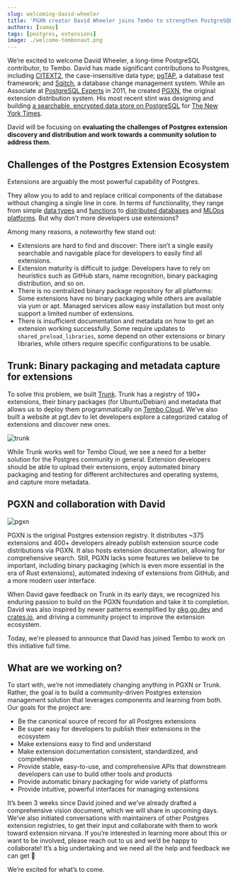 ```yaml
---
slug: welcoming-david-wheeler
title: 'PGXN creator David Wheeler joins Tembo to strengthen PostgreSQL extension ecosystem'
authors: [samay]
tags: [postgres, extensions]
image: ./welcome-tembonaut.png
---
```


We’re excited to welcome David Wheeler, a long-time PostgreSQL contributor, to Tembo. David has made significant contributions to Postgres, including [CITEXT2](https://www.postgresql.org/docs/current/citext.html), the case-insensitive data type; [pgTAP](https://pgtap.org/), a database test framework; and [Sqitch](https://sqitch.org/), a database change management system. While an Associate at [PostgreSQL Experts](https://pgexperts.com/) in 2011, he created [PGXN](https://pgxn.org/), the original extension distribution system. His most recent stint was designing and building [a searchable, encrypted data store on PostgreSQL](https://justatheory.com/2023/10/cipherdoc/) for [The New York Times](https://nytimes.com/).

David will be focusing on **evaluating the challenges of Postgres extension discovery and distribution and work towards a community solution to address them**.

## Challenges of the Postgres Extension Ecosystem

Extensions are arguably the most powerful capability of Postgres.

<Tweet id="1734877766334456052" client:load />

They allow you to add to and replace critical components of the database without changing a single line in core. In terms of functionality, they range from simple [data types](https://pgxn.org/dist/semver/doc/semver.html) and [functions](https://www.postgresql.org/docs/current/uuid-ossp.html) to [distributed databases](https://github.com/citusdata/citus) and [MLOps platforms](https://github.com/postgresml/postgresml). But why don’t more developers use extensions?

Among many reasons, a noteworthy few stand out:

* Extensions are hard to find and discover: There isn’t a single easily searchable and navigable place for developers to easily find all extensions.
* Extension maturity is difficult to judge: Developers have to rely on heuristics such as GitHub stars, name recognition, binary packaging distribution, and so on.
* There is no centralized binary package repository for all platforms: Some extensions have no binary packaging while others are available via yum or apt. Managed services allow easy installation but most only support a limited number of extensions.
* There is insufficient documentation and metadata on how to get an extension working successfully. Some require updates to `shared_preload_libraries`, some depend on other extensions or binary libraries, while others require specific configurations to be usable.

## Trunk: Binary packaging and metadata capture for extensions

To solve this problem, we built [Trunk](https://pgt.dev/). Trunk has a registry of 190+ extensions, their binary packages (for Ubuntu/Debian) and metadata that allows us to deploy them programmatically on [Tembo Cloud](https://cloud.tembo.io). We’ve also built a website at pgt.dev to let developers explore a categorized catalog of extensions and discover new ones.

![trunk](./trunk.png "trunk")

While Trunk works well for Tembo Cloud, we see a need for a better solution for the Postgres community in general. Extension developers should be able to upload their extensions, enjoy automated binary packaging and testing for different architectures and operating systems, and capture more metadata.

## PGXN and collaboration with David

![pgxn](./pgxn.png "pgxn")

PGXN is the original Postgres extension registry. It distributes ~375 extensions and 400+ developers already publish extension source code distributions via PGXN. It also hosts extension documentation, allowing for comprehensive search. Still, PGXN lacks some features we believe to be important, including binary packaging (which is even more essential in the era of Rust extensions), automated indexing of extensions from GitHub, and a more modern user interface.

When David gave feedback on Trunk in its early days, we recognized his enduring passion to build on the PGXN foundation and take it to completion. David was also inspired by newer patterns exemplified by [pkg.go.dev](https://pkg.go.dev) and [crates.io](https://crates.io), and driving a community project to improve the extension ecosystem.

Today, we’re pleased to announce that David has joined Tembo to work on this initiative full time.

## What are we working on?

To start with, we’re not immediately changing anything in PGXN or Trunk. Rather, the goal is to build a community-driven Postgres extension management solution that leverages components and learning from both. Our goals for the project are:

* Be the canonical source of record for all Postgres extensions
* Be super easy for developers to publish their extensions in the ecosystem
* Make extensions easy to find and understand
* Make extension documentation consistent, standardized, and comprehensive
* Provide stable, easy-to-use, and comprehensive APIs that downstream developers can use to build other tools and products
* Provide automatic binary packaging for wide variety of platforms
* Provide intuitive, powerful interfaces for managing extensions

It’s been 3 weeks since David joined and we’ve already drafted a comprehensive vision document, which we will share in upcoming days. We’ve also initiated conversations with maintainers of other Postgres extension registries, to get their input and collaborate with them to work toward extension nirvana. If you’re interested in learning more about this or want to be involved, please reach out to us and we’d be happy to collaborate! It’s a big undertaking and we need all the help and feedback we can get 🙂

We’re excited for what’s to come.
